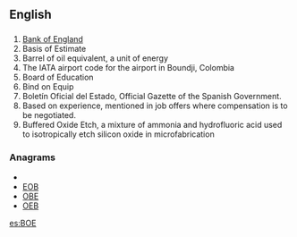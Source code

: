 ==English==
{{wikipedia}}

==={{initialism}}===
{{infl|en|initialism}}

# [[Bank of England]]
# Basis of Estimate
# Barrel of oil equivalent, a unit of energy
# The IATA airport code for the airport in Boundji, Colombia
# Board of Education
# Bind on Equip
# Boletín Oficial del Estado, Official Gazette of the Spanish Government.
# Based on experience, mentioned in job offers where compensation is to be negotiated.
# Buffered Oxide Etch, a mixture of ammonia and hydrofluoric acid used to isotropically etch silicon oxide in microfabrication

===Anagrams===
* {{alphagram|beo}}
* [[EOB#English|EOB]]
* [[OBE#English|OBE]]
* [[OEB#English|OEB]]


[[es:BOE]]